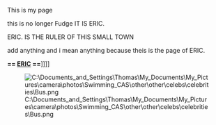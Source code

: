 This is my page 

this is no longer Fudge
IT IS ERIC.


ERIC. IS THE RULER OF THIS SMALL TOWN

add anything and i mean anything because theis is the page of ERIC.



'''== [[ERIC]] ==''']]]]

[[Image:C:\Documents and Settings\Thomas\My Documents\My Pictures\camera\photos\Swimming CAS\other\other\celebs\celebrities\Bus.png]]